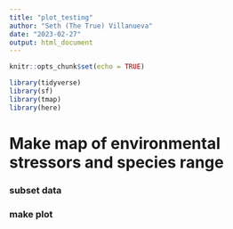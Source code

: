 ```yaml
---
title: "plot_testing"
author: "Seth (The True) Villanueva"
date: "2023-02-27"
output: html_document
---
```


```r
knitr::opts_chunk$set(echo = TRUE)

library(tidyverse)
library(sf)
library(tmap)
library(here)
```




# Make map of environmental stressors and species range

### subset data

### make plot





